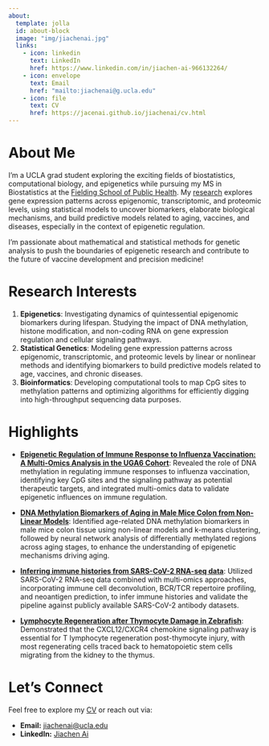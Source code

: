 ```yaml
---
about:
  template: jolla
  id: about-block
  image: "img/jiachenai.jpg"
  links:
    - icon: linkedin
      text: LinkedIn
      href: https://www.linkedin.com/in/jiachen-ai-966132264/
    - icon: envelope
      text: Email
      href: "mailto:jiachenai@g.ucla.edu"
    - icon: file
      text: CV
      href: https://jacenai.github.io/jiachenai/cv.html
---
```



::: {#about-block}
:::


# About Me

I'm a UCLA grad student exploring the exciting fields of biostatistics, computational biology, and epigenetics while pursuing my MS in Biostatistics at the [Fielding School of Public Health](https://ph.ucla.edu/). My [research](research.qmd) explores gene expression patterns across epigenomic, transcriptomic, and proteomic levels, using statistical models to uncover biomarkers, elaborate biological mechanisms, and build predictive models related to aging, vaccines, and diseases, especially in the context of epigenetic regulation.

I'm passionate about mathematical and statistical methods for genetic analysis to push the boundaries of epigenetic research and contribute to the future of vaccine development and precision medicine!



# Research Interests

1)  **Epigenetics**: Investigating dynamics of quintessential epigenomic biomarkers during lifespan. Studying the impact of DNA methylation, histone modification, and non-coding RNA on gene expression regulation and cellular signaling pathways.
2)  **Statistical Genetics**: Modeling gene expression patterns across epigenomic, transcriptomic, and proteomic levels by linear or nonlinear methods and identifying biomarkers to build predictive models related to age, vaccines, and chronic diseases.
3)  **Bioinformatics**: Developing computational tools to map CpG sites to methylation patterns and optimizing algorithms for efficiently digging into high-throughput sequencing data purposes.



# Highlights


-  [**Epigenetic Regulation of Immune Response to Influenza Vaccination: A Multi-Omics Analysis in the UGA6 Cohort**](https://jacenai.github.io/jiachenai/research.html#epigenetic-regulation-of-immune-response-to-influenza-vaccination-a-multi-omics-analysis-in-the-uga6-cohort): Revealed the role of DNA methylation in regulating immune responses to influenza vaccination, identifying key CpG sites and the signaling pathway as potential therapeutic targets, and integrated multi-omics data to validate epigenetic influences on immune regulation.


-  [**DNA Methylation Biomarkers of Aging in Male Mice Colon from Non-Linear Models**](https://jacenai.github.io/jiachenai//research.html#dna-methylation-biomarkers-of-aging-in-male-mice-colon-from-non-linear-models): Identified age-related DNA methylation biomarkers in male mice colon tissue using non-linear models and k-means clustering, followed by neural network analysis of differentially methylated regions across aging stages, to enhance the understanding of epigenetic mechanisms driving aging.

- [**Inferring immune histories from SARS-CoV-2 RNA-seq data**](https://jacenai.github.io/jiachenai/research.html#inferring-immune-histories-from-sars-cov-2-rna-seq-data): Utilized SARS-CoV-2 RNA-seq data combined with multi-omics approaches, incorporating immune cell deconvolution, BCR/TCR repertoire profiling, and neoantigen prediction, to infer immune histories and validate the pipeline against publicly available SARS-CoV-2 antibody datasets.


-  [**Lymphocyte Regeneration after Thymocyte Damage in Zebrafish**](https://jacenai.github.io/jiachenai/research.html#lymphocyte-regeneration-after-thymocyte-damage-in-zebrafish-presentation-slides): Demonstrated that the CXCL12/CXCR4 chemokine signaling pathway is essential for T lymphocyte regeneration post-thymocyte injury, with most regenerating cells traced back to hematopoietic stem cells migrating from the kidney to the thymus.



# Let's Connect

Feel free to explore my [CV](cv.qmd) or reach out via:

-   **Email:** [jiachenai\@ucla.edu](mailto:jiachenai@g.ucla.edu)
-   **LinkedIn:** [Jiachen Ai](https://www.linkedin.com/in/jiachen-ai-966132264/)


